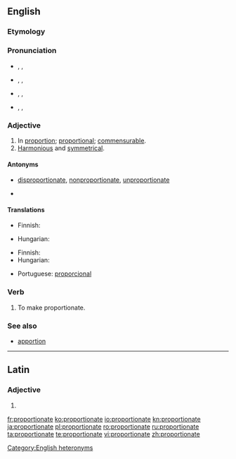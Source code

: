 ==English==

===Etymology===
{{rfe}}

===Pronunciation===
* {{a|adjective|UK}} {{enPR|prə-pôʹshə-nət}}, {{IPA|/pɹəˈpɔːʃənət/}}, {{X-SAMPA|/pr\@"pO:S@n@t/}}
* {{a|adjective|US}} {{enPR|prə-pôrʹshə-nət}}, {{IPA|/pɻəˈpɔɻʃənət/}}, {{X-SAMPA|/pr\`@"pOr\`S@n@t/}}
* {{a|verb|UK}} {{enPR|prə-pôʹshə-nāt}}, {{IPA|/pɹəˈpɔːʃəneɪt/}}, {{X-SAMPA|/pr\@"pO:S@neIt/}}
* {{a|verb|US}} {{enPR|prə-pôrʹshə-nāt}}, {{IPA|/pɻəˈpɔɻʃəneɪt/}}, {{X-SAMPA|/pr\`@"pOr\`S@neIt/}}

===Adjective===
{{en-adj}}

# In [[proportion]]; [[proportional]]; [[commensurable]].
# [[harmonious|Harmonious]] and [[symmetrical]].

====Antonyms====
* {{sense|in proportion}} [[disproportionate]],  [[nonproportionate]], [[unproportionate]]
* {{sense|harmonious and symmetrical}}

====Translations====
{{trans-top|proportional}}
* Finnish: {{t+|fi|suhteellinen}}
{{trans-mid}}
* Hungarian: {{t+|hu|arányos}}
{{trans-bottom}}

{{trans-top|harmonious and symmetrical}}
* Finnish: {{t-|fi|sopusuhtainen}}
* Hungarian: {{t+|hu|arányos}}
{{trans-mid}}
* Portuguese: [[proporcional]]
{{trans-bottom}}

===Verb===
{{en-verb|proportionat|ing}}

# {{transitive}} To make proportionate.

===See also===
* [[apportion]]

[[Category:English heteronyms]]

----

==Latin==

===Adjective===
{{la-adj-form|prōportiōnāte}}

# {{inflection of|proportionatus|prōportiōnātus|voc|m|s|lang=la}}

[[fr:proportionate]]
[[ko:proportionate]]
[[io:proportionate]]
[[kn:proportionate]]
[[ja:proportionate]]
[[pl:proportionate]]
[[ro:proportionate]]
[[ru:proportionate]]
[[ta:proportionate]]
[[te:proportionate]]
[[vi:proportionate]]
[[zh:proportionate]]